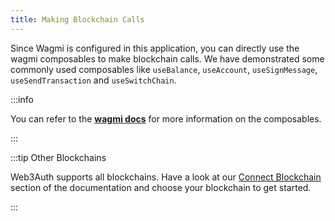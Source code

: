 ```yaml
---
title: Making Blockchain Calls
---
```


Since Wagmi is configured in this application, you can directly use the wagmi composables to make
blockchain calls. We have demonstrated some commonly used composables like `useBalance`,
`useAccount`, `useSignMessage`, `useSendTransaction` and `useSwitchChain`.

:::info

You can refer to the [**wagmi docs**](https://wagmi.sh/vue/api/composables) for more information on
the composables.

:::

:::tip Other Blockchains

Web3Auth supports all blockchains. Have a look at our [Connect Blockchain](/connect-blockchain/)
section of the documentation and choose your blockchain to get started.

:::

